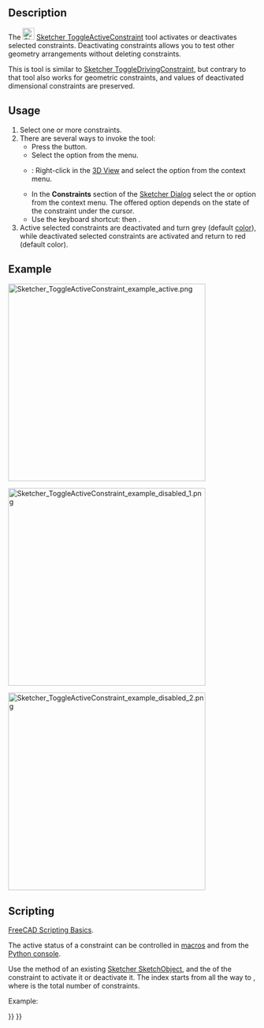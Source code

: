 <languages/>
<translate>

<!--T:1-->
{{Docnav
|[[Sketcher_ToggleDrivingConstraint|Toggle driving/reference constraint]]
|[[Sketcher_CreateFillet|Fillet]]
|[[Sketcher_Workbench|Sketcher]]
|IconL=Sketcher_ToggleDrivingConstraint.svg
|IconR=Sketcher_CreateFillet.svg
|IconC=Workbench_Sketcher.svg
}}

<!--T:2-->
{{GuiCommand
|Name=Sketcher ToggleActiveConstraint
|Workbenches=[[Sketcher_Workbench|Sketcher]]
|MenuLocation=Sketch → Sketcher constraints → Activate/deactivate constraint
|Shortcut={{KEY|K}} {{KEY|Z}}
|Version=0.19
|SeeAlso=[[Sketcher_ToggleDrivingConstraint|Sketcher ToggleDrivingConstraint]]
}}

==Description== <!--T:3-->

<!--T:4-->
The [[Image:Sketcher_ToggleActiveConstraint.svg|24px]] [[Sketcher_ToggleActiveConstraint|Sketcher ToggleActiveConstraint]] tool activates or deactivates selected constraints. Deactivating constraints allows you to test other geometry arrangements without deleting constraints.

<!--T:5-->
This is tool is similar to [[Sketcher_ToggleDrivingConstraint|Sketcher ToggleDrivingConstraint]], but contrary to that tool also works for geometric constraints, and values of deactivated dimensional constraints are preserved.

== Usage == <!--T:6-->

<!--T:7-->
# Select one or more constraints.
# There are several ways to invoke the tool:
#* Press the {{Button|[[Image:Sketcher_ToggleActiveConstraint.svg|16px]] [[Sketcher_ToggleActiveConstraint|Activate/deactivate constraint]]}} button.
#* Select the {{MenuCommand|Sketch → Sketcher constraints → [[Image:Sketcher_ToggleActiveConstraint.svg|16px]] Activate/deactivate constraint}} option from the menu.
#* {{Version|1.0}}: Right-click in the [[3D_View|3D View]] and select the {{MenuCommand|[[Image:Sketcher_ToggleActiveConstraint.svg|16px]] Activate/deactivate constraint}} option from the context menu.
#* In the '''Constraints''' section of the [[Sketcher_Dialog|Sketcher Dialog]] select the {{MenuCommand|Activate}} or {{MenuCommand|Deactivate}} option from the context menu. The offered option depends on the state of the constraint under the cursor.
#* Use the keyboard shortcut: {{KEY|K}} then {{KEY|Z}}.
# Active selected constraints are deactivated and turn grey (default [[Sketcher_Preferences#Appearance|color]]), while deactivated selected constraints are activated and return to red (default color).

== Example == <!--T:8-->

</translate>
[[File:Sketcher_ToggleActiveConstraint_example_active.png|400px]]
<translate>
<!--T:9-->
{{Caption|A fully constrained sketch.}}

</translate>
[[File:Sketcher_ToggleActiveConstraint_example_disabled_1.png|400px]]
<translate>
<!--T:10-->
{{Caption|One of the angular constraints has been deactivated, the sketch is no longer fully constrained.}}

</translate>
[[File:Sketcher_ToggleActiveConstraint_example_disabled_2.png|400px]]
<translate>
<!--T:18-->
{{Caption|The unconstrained geometry can be moved around. The deactivated constraint is still available, and can be re-activated to return to the fully constrained sketch.}}

== Scripting == <!--T:12-->

<!--T:13-->
{{Emphasis|See also:}} [[FreeCAD Scripting Basics|FreeCAD Scripting Basics]].

<!--T:14-->
The active status of a constraint can be controlled in [[macros|macros]] and from the [[Python_console|Python console]].
</translate>
{{Code|code=
SketchObject.toggleActive(index)
}}
<translate>

<!--T:15-->
Use the {{incode|toggleActive}} method of an existing [[Sketcher_SketchObject|Sketcher SketchObject]], and the {{incode|index}} of the constraint to activate it or deactivate it. The index starts from {{incode|0}} all the way to {{incode|N-1}}, where {{incode|N}} is the total number of constraints.

<!--T:16-->
Example:
</translate>
{{Code|code=
import FreeCAD as App

sketch = App.ActiveDocument.Sketch
sketch.toggleActive(3)
}}
<translate>


<!--T:17-->
{{Docnav
|[[Sketcher_ToggleDrivingConstraint|Toggle driving/reference constraint]]
|[[Sketcher_CreateFillet|Fillet]]
|[[Sketcher_Workbench|Sketcher]]
|IconL=Sketcher_ToggleDrivingConstraint.svg
|IconR=Sketcher_CreateFillet.svg
|IconC=Workbench_Sketcher.svg
}}

</translate>
{{Sketcher_Tools_navi{{#translation:}}}}
{{Userdocnavi{{#translation:}}}}
